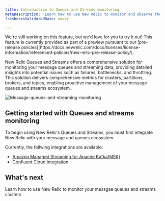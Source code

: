 ```yaml
---
title: Introduction to Queues and Streams monitoring
metaDescription: "Learn how to use New Relic to monitor and observe the performance of your Kafka message queues and streaming data."
freshnessValidatedDate: never

---
```


<Callout title="Preview">
We're still working on this feature, but we'd love for you to try it out!
This feature is currently provided as part of a preview pursuant to our [pre-release policies](https://docs.newrelic.com/docs/licenses/license-information/referenced-policies/new-relic-pre-release-policy/).
</Callout>

New Relic Queues and Streams offers a comprehensive solution for monitoring your message queues and streaming data, providing detailed insights into potential issues such as failures, bottlenecks, and throttling.
This solution delivers comprehensive metrics for clusters, partitions, brokers, and topics, enabling proactive management of your message queues and streams ecosystem. 

<img
  title="Message-queues-and-streaming-monitoring"
  alt="Message-queues-and-streaming-monitoring"
  src="/images/kafka-monitoring.webp"
/>

## Getting started with Queues and streams monitoring

To begin using New Relic's Queues and Streams, you must first integrate New Relic with your message and queues ecosystem. 

Currently, the follwing integrations are available:

* [Amazon Managed Streaming for Apache Kafka(MSK)](/docs/message-queues-streaming/installation/aws-managed-kafka-msk-integration)
* [Confluent Cloud integration](/docs/message-queues-streaming/installation/confluent-cloud-integration)



## What's next

<DocTiles>
  
  <DocTile title="Data and UI" path="/docs/message-queues-streaming/ui-data/understand-ui" >Learn how to use New Relic to monitor your messgae queues and streams clusters</DocTile>
</DocTiles>